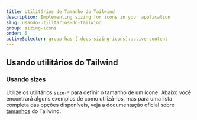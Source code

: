 ```yaml
---
title: Utilitários de Tamanho do Tailwind
description: Implementing sizing for icons in your application
slug: usando-utilitarios-do-tailwind
group: sizing-icons
order: 5
activeSelector: group-has-[.docs-sizing-icons]:active-content
---
```


## Usando utilitários do Tailwind

### Usando sizes

Utilize os utilitários `size-*` para definir o tamanho de um ícone. Abaixo você encontrará alguns exemplos de como utilizá-los, mas para uma lista completa das opções disponíveis, veja a documentação oficial sobre [tamanhos](https://tailwindcss.com/docs/size) do Tailwind.
